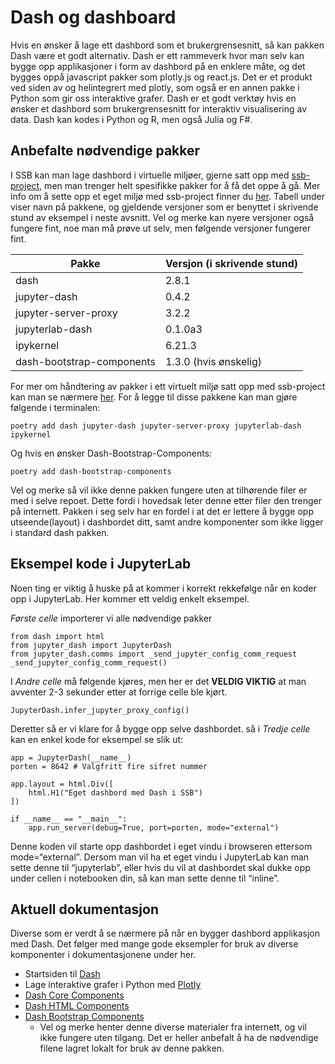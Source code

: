 # Dash og dashboard

Hvis en ønsker å lage ett dashbord som et brukergrensesnitt, så kan pakken Dash være et godt alternativ. Dash er ett rammeverk hvor man selv kan bygge opp applikasjoner i form av dashbord på en enklere måte, og det bygges oppå javascript pakker som plotly.js og react.js. Det er et produkt ved siden av og helintegrert med plotly, som også er en annen pakke i Python som gir oss interaktive grafer. Dash er et godt verktøy hvis en ønsker et dashbord som brukergrensesnitt for interaktiv visualisering av data. Dash kan kodes i Python og R, men også Julia og F#.

## Anbefalte nødvendige pakker

I SSB kan man lage dashbord i virtuelle miljøer, gjerne satt opp med [ssb-project](./jobbe-med-kode.html), men man trenger helt spesifikke pakker for å få det oppe å gå. Mer info om å sette opp et eget miljø med ssb-project finner du [her](./jobbe-med-kode.html). Tabell under viser navn på pakkene, og gjeldende versjoner som er benyttet i skrivende stund av eksempel i neste avsnitt. Vel og merke kan nyere versjoner også fungere fint, noe man må prøve ut selv, men følgende versjoner fungerer fint.

| Pakke                     | Versjon (i skrivende stund) |
| ------------------------- | --------------------------- |
| dash                      | 2.8.1                       |
| jupyter-dash              | 0.4.2                       |
| jupyter-server-proxy      | 3.2.2                       |
| jupyterlab-dash           | 0.1.0a3                     |
| ipykernel                 | 6.21.3                      |
| dash-bootstrap-components | 1.3.0 (hvis ønskelig)       |

For mer om håndtering av pakker i ett virtuelt miljø satt opp med ssb-project kan man se nærmere [her](./jobbe-med-kode#installere-pakker). For å legge til disse pakkene kan man gjøre følgende i terminalen:

```.python
poetry add dash jupyter-dash jupyter-server-proxy jupyterlab-dash ipykernel
```

Og hvis en ønsker Dash-Bootstrap-Components:

```.python
poetry add dash-bootstrap-components
``` 

Vel og merke så vil ikke denne pakken fungere uten at tilhørende filer er med i selve repoet. Dette fordi i hovedsak leter denne etter filer den trenger på internett. Pakken i seg selv har en fordel i at det er lettere å bygge opp utseende(layout) i dashbordet ditt, samt andre komponenter som ikke ligger i standard dash pakken.

## Eksempel kode i JupyterLab

Noen ting er viktig å huske på at kommer i korrekt rekkefølge når en koder opp i JupyterLab. Her kommer ett veldig enkelt eksempel.

*Første celle* importerer vi alle nødvendige pakker

```.python
from dash import html
from jupyter_dash import JupyterDash
from jupyter_dash.comms import _send_jupyter_config_comm_request
_send_jupyter_config_comm_request()
```

I *Andre celle* må følgende kjøres, men her er det **VELDIG VIKTIG** at man avventer 2-3 sekunder etter at forrige celle ble kjørt.

```.python
JupyterDash.infer_jupyter_proxy_config()
```

Deretter så er vi klare for å bygge opp selve dashbordet. så i *Tredje celle* kan en enkel kode for eksempel se slik ut:

```.python
app = JupyterDash(__name__)
porten = 8642 # Valgfritt fire sifret nummer

app.layout = html.Div([
    html.H1("Eget dashbord med Dash i SSB")
])

if __name__ == "__main__":
    app.run_server(debug=True, port=porten, mode="external")
```

Denne koden vil starte opp dashbordet i eget vindu i browseren ettersom mode="external". Dersom man vil ha et eget vindu i JupyterLab kan man sette denne til "jupyterlab", eller hvis du vil at dashbordet skal dukke opp under cellen i notebooken din, så kan man sette denne til "inline".

## Aktuell dokumentasjon

Diverse som er verdt å se nærmere på når en bygger dashbord applikasjon med Dash. Det følger med mange gode eksempler for bruk av diverse komponenter i dokumentasjonene under her.

- Startsiden til [Dash](https://dash.plotly.com/?_gl=1*1pt5jva*_ga*MTcxNzc5OTEzNC4xNjQ5NjU4MjA3*_ga_6G7EE0JNSC*MTY3ODI1NjMzOC42NS4xLjE2NzgyNTYzNjYuMC4wLjA.)
- Lage interaktive grafer i Python med [Plotly](https://plotly.com/python/)
- [Dash Core Components](https://dash.plotly.com/dash-core-components)
- [Dash HTML Components](https://dash.plotly.com/dash-html-components)
- [Dash Bootstrap Components](https://dash-bootstrap-components.opensource.faculty.ai/docs/components/)
    - Vel og merke henter denne diverse materialer fra internett, og vil ikke fungere uten tilgang. Det er heller anbefalt å ha de nødvendige filene lagret lokalt for bruk av denne pakken.